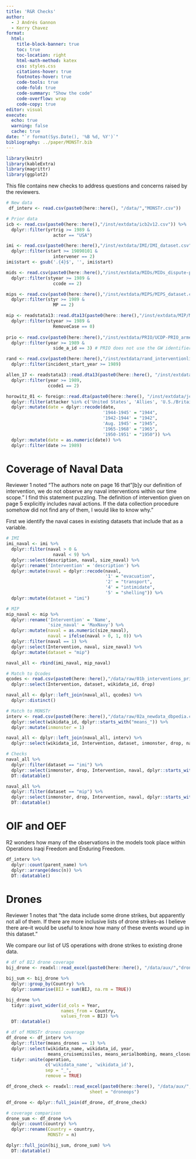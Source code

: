 ```yaml
---
title: 'R&R Checks'
author:
  - J Andrés Gannon
  - Kerry Chavez
format:
  html:
    title-block-banner: true
    toc: true
    toc-location: right
    html-math-method: katex
    css: styles.css
    citations-hover: true
    footnotes-hover: true
    code-tools: true
    code-fold: true
    code-summary: "Show the code"
    code-overflow: wrap
    code-copy: true
editor: visual
execute:
  echo: true
  warning: false
  cache: true
date: "`r format(Sys.Date(), '%B %d, %Y')`"
bibliography: ../paper/MONSTr.bib
---
```


```r
library(knitr)
library(kableExtra)
library(magrittr)
library(ggplot2)
```

This file contains new checks to address questions and concerns raised by the reviewers.

```r
# New data
 df_interv <- read.csv(paste0(here::here(), "/data/","MONSTr.csv"))

# Prior data
icb <- read.csv(paste0(here::here(),"/inst/extdata/icb2v12.csv")) %>%
  dplyr::filter(yrtrig >= 1989 &
                  actor == "USA")

imi <- read.csv(paste0(here::here(),"/inst/extdata/IMI/IMI_dataset.csv")) %>%
  dplyr::filter(start >= 19890101 &
                  intervener == 2)
imi$start <- gsub('.{4}$', '', imi$start)

mids <- read.csv(paste0(here::here(),"/inst/extdata/MIDs/MIDs_dispute-participants.csv")) %>%
  dplyr::filter(styear >= 1989 &
                  ccode == 2)

mips <- read.csv(paste0(here::here(),"/inst/extdata/MIPS/MIPS_dataset.csv")) %>%
  dplyr::filter(styr >= 1989 &
                  MP == 2)

mip <- readstata13::read.dta13(paste0(here::here(),"/inst/extdata/MIP/MIPDataKushiToft.dta")) %>%
  dplyr::filter(styear >= 1989 &
                  RemoveCase == 0)
  
prio <- read.csv(paste0(here::here(),"/inst/extdata/PRIO/UCDP-PRIO_armed_conflict_dataset.csv")) %>%
  dplyr::filter(year >= 1989 &
                  side_a_id == 3) # PRIO does not use the GW identifier. It is confirmed that this refers to the USA

rand <- read.csv(paste0(here::here(),"/inst/extdata/rand_interventionlist.csv")) %>%
  dplyr::filter(incident_start_year >= 1989)

allen_17 <- readstata13::read.dta13(paste0(here::here(), "/inst/extdata/AllenMtzMachainAerialBombingData2016CMPS.dta")) %>%
  dplyr::filter(year >= 1989,
                ccode1 == 2)

horowitz_01 <- foreign::read.dta(paste0(here::here(), "/inst/extdata/jcr01.dta")) %>%
  dplyr::filter(attacker %in% c('United States', 'Allies', 'U.S./Britain', 'NATO', 'US')) %>%
  dplyr::mutate(date = dplyr::recode(date,
                                     '1944-1945' = "1944",
                                     '1942-1944' = "1942",
                                     'Aug. 1945' = "1945",
                                     '1965-1968' = "1965",
                                     '1950-1951' = "1950")) %>%
  dplyr::mutate(date = as.numeric(date)) %>%
  dplyr::filter(date >= 1989)
```

# Coverage of Naval Data

Reviewer 1 noted "The authors note on page 16 that"\[b\]y our definition of intervention, we do not observe any naval interventions within our time scope." I find this statement puzzling. The definition of intervention given on page 5 explicitly includes naval actions. If the data collection procedure somehow did not find any of them, I would like to know why."

First we identify the naval cases in existing datasets that include that as a variable.

```r
# IMI
imi_naval <- imi %>%
  dplyr::filter(naval > 0 &
                  naval < 9) %>%
  dplyr::select(description, naval, size_naval) %>%
  dplyr::rename('Intervention' = 'description') %>%
  dplyr::mutate(naval = dplyr::recode(naval,
                                      '1' = "evacuation",
                                      '2' = "transport",
                                      '4' = "intimidate",
                                      '5' = "shelling")) %>%
  dplyr::mutate(dataset = "imi")

# MIP
mip_naval <- mip %>%
  dplyr::rename('Intervention' = 'Name',
                'size_naval' = 'MaxNavy') %>%
  dplyr::mutate(naval = as.numeric(size_naval),
                naval = ifelse(naval > 0, 1, 0)) %>%
  dplyr::filter(naval == 1) %>%
  dplyr::select(Intervention, naval, size_naval) %>%
  dplyr::mutate(dataset = "mip")

naval_all <- rbind(imi_naval, mip_naval)

# Match to Qcodes
qcodes <- read.csv(paste0(here::here(),"/data/raw/01b_interventions_priordata_postcoding.csv")) %>%
  dplyr::select(Intervention, dataset, wikidata_id, drop)

naval_all <- dplyr::left_join(naval_all, qcodes) %>%
  dplyr::distinct()

# Match to MONSTr
interv <- read.csv(paste0(here::here(),"/data/raw/02a_newdata_dbpedia.csv")) %>%
  dplyr::select(wikidata_id, dplyr::starts_with("means_")) %>%
  dplyr::mutate(inmonster = 1)

naval_all <- dplyr::left_join(naval_all, interv) %>%
  dplyr::select(wikidata_id, Intervention, dataset, inmonster, drop, naval, size_naval, dplyr::starts_with("means_"))

# Checks
naval_all %>%
  dplyr::filter(dataset == "imi") %>%
  dplyr::select(inmonster, drop, Intervention, naval, dplyr::starts_with("means_")) %>%
  DT::datatable()

naval_all %>%
  dplyr::filter(dataset == "mip") %>%
  dplyr::select(inmonster, drop, Intervention, naval, dplyr::starts_with("means_")) %>%
  DT::datatable()
```

# OIF and OEF

R2 wonders how many of the observations in the models took place within Operations Iraqi Freedom and Enduring Freedom.

```r
df_interv %>%
  dplyr::count(parent_name) %>%
  dplyr::arrange(desc(n)) %>%
  DT::datatable()
```

# Drones

Reviewer 1 notes that "the data include some drone strikes, but apparently not all of them. If there are more inclusive lists of drone strikes--as I believe there are--it would be useful to know how many of these events wound up in this dataset."

We compare our list of US operations with drone strikes to existing drone data.

```r
# df of BIJ drone coverage
bij_drone <- readxl::read_excel(paste0(here::here(), "/data/aux/","drone_checks.xlsx"), sheet = "comparison")

bij_sum <- bij_drone %>%
  dplyr::group_by(Country) %>%
  dplyr::summarise(BIJ = sum(BIJ, na.rm = TRUE))

bij_drone %>%
  tidyr::pivot_wider(id_cols = Year,
                     names_from = Country,
                     values_from = BIJ) %>%
  DT::datatable()

# df of MONSTr drones coverage
df_drone <- df_interv %>%
  dplyr::filter(means_drones == 1) %>%
  dplyr::select(wikidata_name, wikidata_id, year, 
                means_cruisemissiles, means_aerialbombing, means_closeairsupport, means_groundtroops, means_paramilitary) %>%
  tidyr::unite(operation,
               c('wikidata_name', 'wikidata_id'),
               sep = "_",
               remove = TRUE)

df_drone_check <- readxl::read_excel(paste0(here::here(), "/data/aux/","drone_checks.xlsx"),
                                sheet = "droneops")

df_drone <- dplyr::full_join(df_drone, df_drone_check)

# coverage comparison
drone_sum <- df_drone %>%
  dplyr::count(country) %>%
  dplyr::rename(Country = country,
                MONSTr = n)

dplyr::full_join(bij_sum, drone_sum) %>%
  DT::datatable()
```
